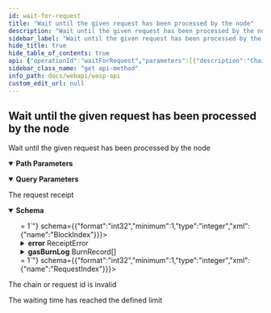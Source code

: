 ```yaml
---
id: wait-for-request
title: "Wait until the given request has been processed by the node"
description: "Wait until the given request has been processed by the node"
sidebar_label: "Wait until the given request has been processed by the node"
hide_title: true
hide_table_of_contents: true
api: {"operationId":"waitForRequest","parameters":[{"description":"ChainID (Bech32)","in":"path","name":"chainID","required":true,"schema":{"format":"string","type":"string"}},{"description":"RequestID (Hex)","in":"path","name":"requestID","required":true,"schema":{"format":"string","type":"string"}},{"description":"The timeout in seconds","in":"query","name":"timeoutSeconds","schema":{"format":"int32","type":"integer"}}],"responses":{"200":{"content":{"application/json":{"schema":{"example":{"gasBurnLog":[{"code":6,"gasBurned":1},{"code":6,"gasBurned":1}],"request":"request","blockIndex":1,"requestIndex":1,"gasFeeCharged":"gasFeeCharged","gasBudget":"gasBudget","gasBurned":"gasBurned","error":{"contractHName":"contractHName","messageFormat":"messageFormat","errorCode":"errorCode","errorId":1,"message":"message","parameters":[{"type":"type","value":"value"},{"type":"type","value":"value"}]}},"properties":{"blockIndex":{"format":"int32","minimum":1,"type":"integer","xml":{"name":"BlockIndex"}},"error":{"example":{"contractHName":"contractHName","messageFormat":"messageFormat","errorCode":"errorCode","errorId":1,"message":"message","parameters":[{"type":"type","value":"value"},{"type":"type","value":"value"}]},"properties":{"contractHName":{"description":"The contract hname (Hex)","format":"string","type":"string","xml":{"name":"ContractHName"}},"errorCode":{"format":"string","type":"string","xml":{"name":"ErrorCode"}},"errorId":{"format":"int32","minimum":1,"type":"integer","xml":{"name":"ErrorID"}},"message":{"format":"string","type":"string","xml":{"name":"Message"}},"messageFormat":{"format":"string","type":"string","xml":{"name":"MessageFormat"}},"parameters":{"items":{"example":{"type":"type","value":"value"},"properties":{"type":{"format":"string","type":"string","xml":{"name":"Type"}},"value":{"format":"string","type":"string","xml":{"name":"Value"}}},"required":["type","value"],"type":"object","xml":{"name":"ErrorParameter"}},"type":"array","xml":{"name":"Parameters","wrapped":true}}},"required":["contractHName","errorCode","errorId","message","messageFormat"],"type":"object","xml":{"name":"ReceiptError"}},"gasBudget":{"description":"The gas budget (uint64 as string)","format":"string","type":"string","xml":{"name":"GasBudget"}},"gasBurnLog":{"items":{"example":{"code":6,"gasBurned":1},"properties":{"code":{"format":"int32","type":"integer","xml":{"name":"Code"}},"gasBurned":{"format":"int64","type":"integer","xml":{"name":"GasBurned"}}},"required":["code","gasBurned"],"type":"object","xml":{"name":"BurnRecord"}},"type":"array","xml":{"name":"GasBurnLog","wrapped":true}},"gasBurned":{"description":"The burned gas (uint64 as string)","format":"string","type":"string","xml":{"name":"GasBurned"}},"gasFeeCharged":{"description":"The charged gas fee (uint64 as string)","format":"string","type":"string","xml":{"name":"GasFeeCharged"}},"request":{"format":"string","type":"string","xml":{"name":"Request"}},"requestIndex":{"format":"int32","minimum":1,"type":"integer","xml":{"name":"RequestIndex"}}},"required":["blockIndex","gasBudget","gasBurnLog","gasBurned","gasFeeCharged","request","requestIndex"],"type":"object","xml":{"name":"ReceiptResponse"}}}},"description":"The request receipt"},"404":{"content":{},"description":"The chain or request id is invalid"},"408":{"content":{},"description":"The waiting time has reached the defined limit"}},"security":[{"Authorization":[]}],"tags":["requests"],"description":"Wait until the given request has been processed by the node","method":"get","path":"/chains/{chainID}/requests/{requestID}/wait","servers":[{"url":"/"}],"securitySchemes":{"Authorization":{"description":"JWT Token","in":"header","name":"Authorization","type":"apiKey"}},"info":{"description":"REST API for the Wasp node","title":"Wasp API","version":"0"},"postman":{"name":"Wait until the given request has been processed by the node","description":{"type":"text/plain"},"url":{"path":["chains",":chainID","requests",":requestID","wait"],"host":["{{baseUrl}}"],"query":[{"disabled":false,"description":{"content":"The timeout in seconds","type":"text/plain"},"key":"timeoutSeconds","value":""}],"variable":[{"disabled":false,"description":{"content":"(Required) ChainID (Bech32)","type":"text/plain"},"type":"any","value":"","key":"chainID"},{"disabled":false,"description":{"content":"(Required) RequestID (Hex)","type":"text/plain"},"type":"any","value":"","key":"requestID"}]},"header":[{"key":"Accept","value":"application/json"}],"method":"GET","auth":{"type":"apikey","apikey":[{"type":"any","value":"Authorization","key":"key"},{"type":"any","value":"<API Key>","key":"value"},{"type":"any","value":"header","key":"in"}]}}}
sidebar_class_name: "get api-method"
info_path: docs/webapi/wasp-api
custom_edit_url: null
---
```



## Wait until the given request has been processed by the node



Wait until the given request has been processed by the node

<details style={{"marginBottom":"1rem"}} data-collapsed={false} open={true}><summary style={{}}><strong>Path Parameters</strong></summary><div><ul><ParamsItem className={"paramsItem"} param={{"description":"ChainID (Bech32)","in":"path","name":"chainID","required":true,"schema":{"format":"string","type":"string"}}}></ParamsItem><ParamsItem className={"paramsItem"} param={{"description":"RequestID (Hex)","in":"path","name":"requestID","required":true,"schema":{"format":"string","type":"string"}}}></ParamsItem></ul></div></details><details style={{"marginBottom":"1rem"}} data-collapsed={false} open={true}><summary style={{}}><strong>Query Parameters</strong></summary><div><ul><ParamsItem className={"paramsItem"} param={{"description":"The timeout in seconds","in":"query","name":"timeoutSeconds","schema":{"format":"int32","type":"integer"}}}></ParamsItem></ul></div></details><div><ApiTabs><TabItem label={"200"} value={"200"}><div>

The request receipt

</div><div><MimeTabs schemaType={"response"}><TabItem label={"application/json"} value={"application/json"}><SchemaTabs><TabItem label={"Schema"} value={"Schema"}><details style={{}} data-collapsed={false} open={true}><summary style={{"textAlign":"left"}}><strong>Schema</strong></summary><div style={{"textAlign":"left","marginLeft":"1rem"}}></div><ul style={{"marginLeft":"1rem"}}><SchemaItem collapsible={false} name={"blockIndex"} required={false} schemaName={"int32"} qualifierMessage={"**Possible values:** `>= 1`"} schema={{"format":"int32","minimum":1,"type":"integer","xml":{"name":"BlockIndex"}}}></SchemaItem><SchemaItem collapsible={true} className={"schemaItem"}><details style={{}}><summary style={{}}><strong>error</strong><span style={{"opacity":"0.6"}}> ReceiptError</span></summary><div style={{"marginLeft":"1rem"}}><SchemaItem collapsible={false} name={"contractHName"} required={false} schemaName={"string"} qualifierMessage={undefined} schema={{"description":"The contract hname (Hex)","format":"string","type":"string","xml":{"name":"ContractHName"}}}></SchemaItem><SchemaItem collapsible={false} name={"errorCode"} required={false} schemaName={"string"} qualifierMessage={undefined} schema={{"format":"string","type":"string","xml":{"name":"ErrorCode"}}}></SchemaItem><SchemaItem collapsible={false} name={"errorId"} required={false} schemaName={"int32"} qualifierMessage={"**Possible values:** `>= 1`"} schema={{"format":"int32","minimum":1,"type":"integer","xml":{"name":"ErrorID"}}}></SchemaItem><SchemaItem collapsible={false} name={"message"} required={false} schemaName={"string"} qualifierMessage={undefined} schema={{"format":"string","type":"string","xml":{"name":"Message"}}}></SchemaItem><SchemaItem collapsible={false} name={"messageFormat"} required={false} schemaName={"string"} qualifierMessage={undefined} schema={{"format":"string","type":"string","xml":{"name":"MessageFormat"}}}></SchemaItem><SchemaItem collapsible={true} className={"schemaItem"}><details style={{}}><summary style={{}}><strong>parameters</strong><span style={{"opacity":"0.6"}}> ErrorParameter[]</span></summary><div style={{"marginLeft":"1rem"}}><li><div style={{"fontSize":"var(--ifm-code-font-size)","opacity":"0.6","marginLeft":"-.5rem","paddingBottom":".5rem"}}>Array [</div></li><SchemaItem collapsible={false} name={"type"} required={false} schemaName={"string"} qualifierMessage={undefined} schema={{"format":"string","type":"string","xml":{"name":"Type"}}}></SchemaItem><SchemaItem collapsible={false} name={"value"} required={false} schemaName={"string"} qualifierMessage={undefined} schema={{"format":"string","type":"string","xml":{"name":"Value"}}}></SchemaItem><li><div style={{"fontSize":"var(--ifm-code-font-size)","opacity":"0.6","marginLeft":"-.5rem"}}>]</div></li></div></details></SchemaItem></div></details></SchemaItem><SchemaItem collapsible={false} name={"gasBudget"} required={false} schemaName={"string"} qualifierMessage={undefined} schema={{"description":"The gas budget (uint64 as string)","format":"string","type":"string","xml":{"name":"GasBudget"}}}></SchemaItem><SchemaItem collapsible={true} className={"schemaItem"}><details style={{}}><summary style={{}}><strong>gasBurnLog</strong><span style={{"opacity":"0.6"}}> BurnRecord[]</span></summary><div style={{"marginLeft":"1rem"}}><li><div style={{"fontSize":"var(--ifm-code-font-size)","opacity":"0.6","marginLeft":"-.5rem","paddingBottom":".5rem"}}>Array [</div></li><SchemaItem collapsible={false} name={"code"} required={false} schemaName={"int32"} qualifierMessage={undefined} schema={{"format":"int32","type":"integer","xml":{"name":"Code"}}}></SchemaItem><SchemaItem collapsible={false} name={"gasBurned"} required={false} schemaName={"int64"} qualifierMessage={undefined} schema={{"format":"int64","type":"integer","xml":{"name":"GasBurned"}}}></SchemaItem><li><div style={{"fontSize":"var(--ifm-code-font-size)","opacity":"0.6","marginLeft":"-.5rem"}}>]</div></li></div></details></SchemaItem><SchemaItem collapsible={false} name={"gasBurned"} required={false} schemaName={"string"} qualifierMessage={undefined} schema={{"description":"The burned gas (uint64 as string)","format":"string","type":"string","xml":{"name":"GasBurned"}}}></SchemaItem><SchemaItem collapsible={false} name={"gasFeeCharged"} required={false} schemaName={"string"} qualifierMessage={undefined} schema={{"description":"The charged gas fee (uint64 as string)","format":"string","type":"string","xml":{"name":"GasFeeCharged"}}}></SchemaItem><SchemaItem collapsible={false} name={"request"} required={false} schemaName={"string"} qualifierMessage={undefined} schema={{"format":"string","type":"string","xml":{"name":"Request"}}}></SchemaItem><SchemaItem collapsible={false} name={"requestIndex"} required={false} schemaName={"int32"} qualifierMessage={"**Possible values:** `>= 1`"} schema={{"format":"int32","minimum":1,"type":"integer","xml":{"name":"RequestIndex"}}}></SchemaItem></ul></details></TabItem><TabItem label={"Example (from schema)"} value={"Example (from schema)"}><ResponseSamples responseExample={"{\n  \"gasBurnLog\": [\n    {\n      \"code\": 6,\n      \"gasBurned\": 1\n    },\n    {\n      \"code\": 6,\n      \"gasBurned\": 1\n    }\n  ],\n  \"request\": \"request\",\n  \"blockIndex\": 1,\n  \"requestIndex\": 1,\n  \"gasFeeCharged\": \"gasFeeCharged\",\n  \"gasBudget\": \"gasBudget\",\n  \"gasBurned\": \"gasBurned\",\n  \"error\": {\n    \"contractHName\": \"contractHName\",\n    \"messageFormat\": \"messageFormat\",\n    \"errorCode\": \"errorCode\",\n    \"errorId\": 1,\n    \"message\": \"message\",\n    \"parameters\": [\n      {\n        \"type\": \"type\",\n        \"value\": \"value\"\n      },\n      {\n        \"type\": \"type\",\n        \"value\": \"value\"\n      }\n    ]\n  }\n}"} language={"json"}></ResponseSamples></TabItem></SchemaTabs></TabItem></MimeTabs></div></TabItem><TabItem label={"404"} value={"404"}><div>

The chain or request id is invalid

</div><div></div></TabItem><TabItem label={"408"} value={"408"}><div>

The waiting time has reached the defined limit

</div><div></div></TabItem></ApiTabs></div>
      